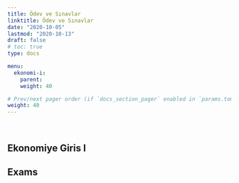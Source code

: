 ```yaml
---
title: Ödev ve Sınavlar
linktitle: Ödev ve Sınavlar
date: "2020-10-05"
lastmod: "2020-10-13"
draft: false
# toc: true
type: docs

menu:
  ekonomi-i:
    parent: 
    weight: 40

# Prev/next pager order (if `docs_section_pager` enabled in `params.toml`)
weight: 40
---
```


<br>

## Ekonomiye Giris I

## Exams
